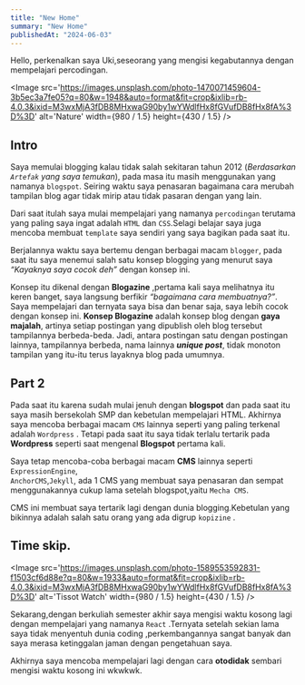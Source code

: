 ```yaml
---
title: "New Home"
summary: "New Home"
publishedAt: "2024-06-03"
---
```


Hello, perkenalkan saya Uki,seseorang yang mengisi kegabutannya dengan mempelajari percodingan.

<Image
src='https://images.unsplash.com/photo-1470071459604-3b5ec3a7fe05?q=80&w=1948&auto=format&fit=crop&ixlib=rb-4.0.3&ixid=M3wxMjA3fDB8MHxwaG90by1wYWdlfHx8fGVufDB8fHx8fA%3D%3D'
alt='Nature'
    width={980 / 1.5}
    height={430 / 1.5}
/>

## Intro

Saya memulai blogging kalau tidak salah sekitaran tahun 2012 (*Berdasarkan `Artefak` yang saya temukan*), 
pada masa itu masih menggunakan yang namanya `blogspot`.
Seiring waktu saya penasaran bagaimana cara merubah tampilan blog agar tidak mirip atau tidak pasaran dengan yang lain.

Dari saat itulah saya mulai mempelajari yang namanya `percodingan` terutama yang paling saya ingat adalah `HTML` dan `CSS`.Selagi belajar saya juga mencoba membuat `template` saya sendiri yang saya bagikan pada saat itu.

Berjalannya waktu saya bertemu dengan berbagai macam `blogger`,
pada saat itu saya menemui salah satu konsep blogging yang menurut saya 
*“Kayaknya saya cocok deh”* dengan konsep ini.

Konsep itu dikenal dengan **Blogazine** ,pertama kali saya melihatnya itu keren banget,
saya langsung berfikir *“bagaimana cara membuatnya?”*.
Saya mempelajari dan ternyata saya bisa dan benar saja,
saya lebih cocok dengan konsep ini.
<Cbox href='https://blogaeres.blogspot.com/2019/03/mengenal-kembali-blogazine.html' source='blogaeres'>
        **Konsep Blogazine** adalah konsep blog dengan **gaya majalah**, 
        artinya setiap postingan yang dipublish oleh blog tersebut tampilannya berbeda-beda. 
        Jadi, antara postingan satu dengan postingan lainnya, tampilannya berbeda, nama lainnya ***unique post***, 
        tidak monoton tampilan yang itu-itu terus layaknya blog pada umumnya.
</Cbox>
## Part 2

Pada saat itu karena sudah mulai jenuh dengan **blogspot** dan pada saat itu saya masih bersekolah SMP dan kebetulan mempelajari HTML.
Akhirnya saya mencoba berbagai macam `CMS` lainnya seperti yang paling terkenal adalah `Wordpress` .
Tetapi pada saat itu saya tidak terlalu tertarik pada **Wordpress** seperti saat mengenal **Blogspot** pertama kali.

Saya tetap mencoba-coba berbagai macam **CMS** lainnya seperti 
`ExpressionEngine`,  
`AnchorCMS`,`Jekyll`, 
ada 1 CMS yang membuat saya penasaran dan sempat menggunakannya cukup lama setelah blogspot,yaitu `Mecha CMS`.

CMS ini membuat saya tertarik lagi dengan dunia blogging.Kebetulan yang bikinnya adalah salah satu orang yang ada digrup `kopizine` .

## Time skip.
<Image
src='https://images.unsplash.com/photo-1589553592831-f1503cf6d88e?q=80&w=1933&auto=format&fit=crop&ixlib=rb-4.0.3&ixid=M3wxMjA3fDB8MHxwaG90by1wYWdlfHx8fGVufDB8fHx8fA%3D%3D'
alt='Tissot Watch'
    width={980 / 1.5}
    height={430 / 1.5}
/>

Sekarang,dengan berkuliah semester akhir saya mengisi waktu kosong lagi dengan mempelajari yang namanya `React` .Ternyata setelah sekian lama saya tidak menyentuh dunia coding ,perkembangannya sangat banyak dan saya merasa ketinggalan jaman dengan pengetahuan saya.

Akhirnya saya mencoba mempelajari lagi dengan cara **otodidak** sembari mengisi waktu kosong ini wkwkwk.
